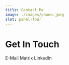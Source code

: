 ```yaml
---
title: Contact Me
image: ./images/phone.jpeg
slot: panel-four
---
```



# Get In Touch

<div class="flex gap-3">
  <Link as="a" appearance="secondary" href="mailto:contact@lukastrombach.dev">
    E-Mail
  </Link>
  <Link
    as="a"
    appearance="secondary"
    href="https://matrix.to/#/@lukets123:matrix.org"
  >
    Matrix
  </Link>
  <Link
    as="a"
    appearance="secondary"
    href="https://www.linkedin.com/in/lukas-trombach/"
  >
    LinkedIn
  </Link>
</div>
